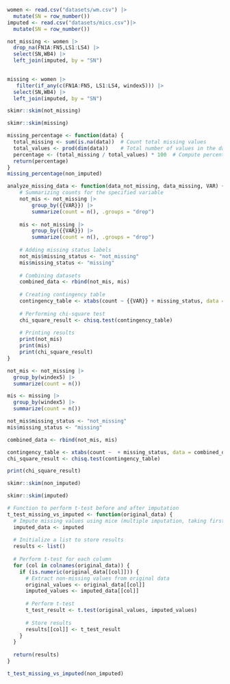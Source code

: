 



```r
women <- read.csv("datasets/wm.csv") |> 
  mutate(SN = row_number())
imputed <- read.csv("datasets/mics.csv")|> 
  mutate(SN = row_number())
```

```r
not_missing <- women |> 
  drop_na(FN1A:FN5,LS1:LS4) |> 
  select(SN,WB4) |> 
  left_join(imputed, by = "SN")
  

missing <- women |> 
   filter(if_any(c(FN1A:FN5, LS1:LS4, windex5))) |>
  select(SN,WB4) |> 
  left_join(imputed, by = "SN")
```

```r
skimr::skim(not_missing)
```


```r
skimr::skim(missing)

```



```r
missing_percentage <- function(data) {
  total_missing <- sum(is.na(data))  # Count total missing values
  total_values <- prod(dim(data))    # Total number of values in the dataset
  percentage <- (total_missing / total_values) * 100  # Compute percentage
  return(percentage)
}
missing_percentage(non_imputed)
```

```r
analyze_missing_data <- function(data_not_missing, data_missing, VAR) {
    # Summarizing counts for the specified variable
    not_mis <- not_missing |> 
        group_by({{VAR}}) |> 
        summarize(count = n(), .groups = "drop")
    
    mis <- not_missing |> 
        group_by({{VAR}}) |> 
        summarize(count = n(), .groups = "drop")
    
    # Adding missing status labels
    not_mis$missing_status <- "not_missing"
    mis$missing_status <- "missing"
    
    # Combining datasets
    combined_data <- rbind(not_mis, mis)
    
    # Creating contingency table
    contingency_table <- xtabs(count ~ {{VAR}} + missing_status, data = combined_data)
    
    # Performing chi-square test
    chi_square_result <- chisq.test(contingency_table)
    
    # Printing results
    print(not_mis)
    print(mis)
    print(chi_square_result)
}
```


```r
not_mis <- not_missing |> 
  group_by(windex5) |> 
  summarize(count = n())

mis <- missing |> 
  group_by(windex5) |> 
  summarize(count = n())

not_mis$missing_status <- "not_missing"
mis$missing_status <- "missing"

combined_data <- rbind(not_mis, mis)

contingency_table <- xtabs(count ~  + missing_status, data = combined_data)
chi_square_result <- chisq.test(contingency_table)

print(chi_square_result)

```




```r
skimr::skim(non_imputed)
```

```r
skimr::skim(imputed)
```

```r
# Function to perform t-test before and after imputation
t_test_missing_vs_imputed <- function(original_data) {
  # Impute missing values using mice (multiple imputation, taking first completed dataset)
  imputed_data <- imputed
  
  # Initialize a list to store results
  results <- list()
  
  # Perform t-test for each column
  for (col in colnames(original_data)) {
    if (is.numeric(original_data[[col]])) {
      # Extract non-missing values from original data
      original_values <- original_data[[col]]
      imputed_values <- imputed_data[[col]]
      
      # Perform t-test
      t_test_result <- t.test(original_values, imputed_values)
      
      # Store results
      results[[col]] <- t_test_result
    }
  }
  
  return(results)
}

t_test_missing_vs_imputed(non_imputed)
```

